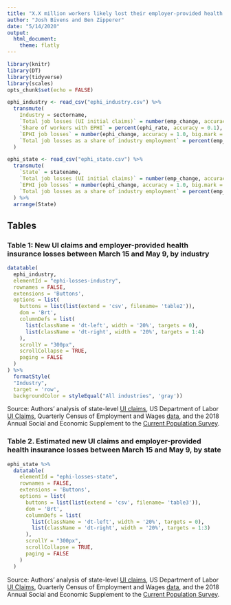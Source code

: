 ```yaml
---
title: "X.X million workers likely lost their employer-provided health insurance in the past 8 weeks"
author: "Josh Bivens and Ben Zipperer"
date: "5/14/2020"
output:
  html_document:
    theme: flatly
---
```


```r
library(knitr)
library(DT)
library(tidyverse)
library(scales)
opts_chunk$set(echo = FALSE)
```

```r
ephi_industry <- read_csv("ephi_industry.csv") %>% 
  transmute(
    Industry = sectorname,
    `Total job losses (UI initial claims)` = number(emp_change, accuracy = 1.0, big.mark = ","),
    `Share of workers with EPHI` = percent(ephi_rate, accuracy = 0.1),
    `EPHI job losses` = number(ephi_change, accuracy = 1.0, big.mark = ","),
    `Total job losses as a share of industry employment` = percent(emp_change_share, accuracy = 0.1)
  )

ephi_state <- read_csv("ephi_state.csv") %>% 
  transmute(
    `State` = statename, 
    `Total job losses (UI initial claims)` = number(emp_change, accuracy = 1.0, big.mark = ","), 
    `EPHI job losses` = number(ephi_change, accuracy = 1.0, big.mark = ","),
    `Total job losses as a share of industry employment` = percent(emp_change_share, accuracy = 0.1)
  ) %>% 
  arrange(State)

```

## Tables

### Table 1: New UI claims and employer-provided health insurance losses between March 15 and May 9, by industry
```r
datatable(
  ephi_industry,
  elementId = "ephi-losses-industry",
  rownames = FALSE, 
  extensions = 'Buttons',
  options = list(
    buttons = list(list(extend = 'csv', filename= 'table2')),
    dom = 'Brt',
    columnDefs = list(
      list(className = 'dt-left', width = '20%', targets = 0),
      list(className = 'dt-right', width = '20%', targets = 1:4)
    ),
    scrollY = "300px",
    scrollCollapse = TRUE,
    paging = FALSE
  )
) %>% 
  formatStyle(
  "Industry",
  target = 'row',
  backgroundColor = styleEqual("All industries", 'gray'))
```
Source: Authors' analysis of state-level [UI claims](https://economic.github.io/ui_state_detailed/), US Department of Labor [UI Claims](https://www.dol.gov/ui/data.pdf), Quarterly Census of Employment and Wages [data](https://www.bls.gov/cew/downloadable-data-files.htm), and the 2018 Annual Social and Economic Supplement to the [Current Population Survey](https://thedataweb.rm.census.gov/ftp/cps_ftp.html#cpsmarch).

### Table 2. Estimated new UI claims and employer-provided health insurance losses between March 15 and May 9, by state
```r
ephi_state %>% 
  datatable(
    elementId = "ephi-losses-state",
    rownames = FALSE, 
    extensions = 'Buttons',
    options = list(
      buttons = list(list(extend = 'csv', filename= 'table3')),
      dom = 'Brt',
      columnDefs = list(
        list(className = 'dt-left', width = '20%', targets = 0),
        list(className = 'dt-right', width = '20%', targets = 1:3)
      ),
      scrollY = "300px",
      scrollCollapse = TRUE,
      paging = FALSE
    )
  )
```
Source: Authors' analysis of state-level [UI claims](https://economic.github.io/ui_state_detailed/), US Department of Labor [UI Claims](https://www.dol.gov/ui/data.pdf), Quarterly Census of Employment and Wages [data](https://www.bls.gov/cew/downloadable-data-files.htm), and the 2018 Annual Social and Economic Supplement to the [Current Population Survey](https://thedataweb.rm.census.gov/ftp/cps_ftp.html#cpsmarch).
